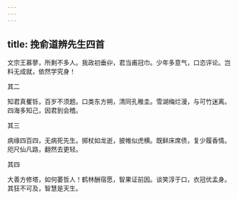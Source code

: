 ```yaml
---
---
---
```

title: 挽俞道辨先生四首
---







文宗王慕蓼，所剩不多人。我政初垂丱，君当甫冠巾。少年多意气，口恣评论。岂料无成就，依然学究身！





其二


知君真矍铄，百岁不须题。口类东方朔，清同孔稚圭。雪湖梅烂漫，与可竹迷离。四海多知己，因君到会稽。





其三


病缘四百四，无病死先生。掷杖如龙逝，披帷似虎横。既鲜床席债，复少履香情。咫尺仙凡路，翻然去更轻。





其四


大善方修塔，如何萎哲人！鹤林酬宿愿，智果证前因。谈笑淳于口，衣冠优孟身。其狂不可及，智慧是天生。